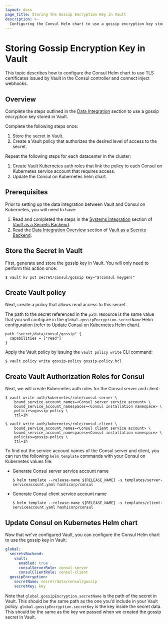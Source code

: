 ```yaml
---
layout: docs
page_title: Storing the Gossip Encryption Key in Vault
description: >-
  Configuring the Consul Helm chart to use a gossip encryption key stored in Vault.
---
```


# Storing Gossip Encryption Key in Vault

This topic describes how to configure the Consul Helm chart to use TLS certificates issued by Vault in the Consul controller and connect inject webhooks.

## Overview
Complete the steps outlined in the [Data Integration](/docs/k8s/installation/vault/data-integration) section to use a gossip encryption key stored in Vault.

Complete the following steps once:
  1. Store the secret in Vault.
  1. Create a Vault policy that authorizes the desired level of access to the secret.
  
Repeat the following steps for each datacenter in the cluster:
  1. Create Vault Kubernetes auth roles that link the policy to each Consul on Kubernetes service account that requires access.
  1. Update the Consul on Kubernetes helm chart.

## Prerequisites
Prior to setting up the data integration between Vault and Consul on Kubernetes, you will need to have:  
1. Read and completed the steps in the [Systems Integration](/docs/k8s/installation/vault/systems-integration) section of [Vault as a Secrets Backend](/docs/k8s/deployment-configurations/vault).
2. Read the [Data Integration Overview](/docs/k8s/installation/vault/data-integration) section of [Vault as a Secrets Backend](/docs/k8s/deployment-configurations/vault).

## Store the Secret in Vault
First, generate and store the gossip key in Vault. You will only need to perform this action once:

```shell-session
$ vault kv put secret/consul/gossip key="$(consul keygen)"
```
## Create Vault policy

Next, create a policy that allows read access to this secret.

The path to the secret referenced in the `path` resource is the same value that you will configure in the  `global.gossipEncryption.secretName` Helm configuration (refer to [Update Consul on Kubernetes Helm chart](#update-consul-on-kubernetes-helm-chart)).

<CodeBlockConfig filename="gossip-policy.hcl">

```HCL
path "secret/data/consul/gossip" {
  capabilities = ["read"]
}
```

</CodeBlockConfig>

Apply the Vault policy by issuing the `vault policy write` CLI command:

```shell-session
$ vault policy write gossip-policy gossip-policy.hcl
```

## Create Vault Authorization Roles for Consul

Next, we will create Kubernetes auth roles for the Consul server and client:

```shell-session
$ vault write auth/kubernetes/role/consul-server \
    bound_service_account_names=<Consul server service account> \
    bound_service_account_namespaces=<Consul installation namespace> \
    policies=gossip-policy \
    ttl=1h
```

```shell-session
$ vault write auth/kubernetes/role/consul-client \
    bound_service_account_names=<Consul client service account> \
    bound_service_account_namespaces=<Consul installation namespace> \
    policies=gossip-policy \
    ttl=1h
```

To find out the service account names of the Consul server and client,
you can run the following `helm template` commands with your Consul on Kubernetes values file:

- Generate Consul server service account name
  ```shell-session
  $ helm template --release-name ${RELEASE_NAME} -s templates/server-serviceaccount.yaml hashicorp/consul
  ```

- Generate Consul client service account name
  ```shell-session
  $ helm template --release-name ${RELEASE_NAME} -s templates/client-serviceaccount.yaml hashicorp/consul
  ```

## Update Consul on Kubernetes Helm chart

Now that we've configured Vault, you can configure the Consul Helm chart to
use the gossip key in Vault:

<CodeBlockConfig filename="values.yaml">

```yaml
global:
  secretsBackend:
    vault:
      enabled: true
      consulServerRole: consul-server
      consulClientRole: consul-client
  gossipEncryption:
    secretName: secret/data/consul/gossip
    secretKey: key
```

</CodeBlockConfig>

Note that `global.gossipEncryption.secretName` is the path of the secret in Vault.
This should be the same path as the one you'd include in your Vault policy.
`global.gossipEncryption.secretKey` is the key inside the secret data. This should be the same
as the key we passed when we created the gossip secret in Vault.
